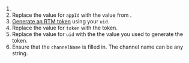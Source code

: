 
1. <OpenConfig/>
1. Replace the value for `appId` with the value from <Link target="_blank" to="{{global.AGORA_CONSOLE_URL}}"><Vg k="CONSOLE" /></Link>.
1. [Generate an RTM token](https://agora-token-generator-demo.vercel.app/) using your `uid`. 
1. Replace the value for `token` with the <Vg k="SIG" /> token.
1. Replace the value for `uid` with the the value you used to generate the token.    
1. Ensure that the `channelName` is filled in. The channel name can be any string.

    